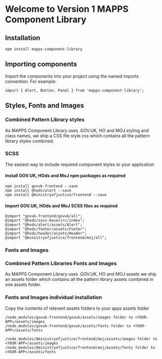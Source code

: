 
<Meta title="Introduction" />

<style>{`
  .subheading {
    --mediumdark: '#999999';
    font-weight: 900;
    font-size: 13px;
    color: #999;
    letter-spacing: 6px;
    line-height: 24px;
    text-transform: uppercase;
    margin-bottom: 12px;
    margin-top: 40px;
  }

  .link-list {
    display: grid;
    grid-template-columns: 1fr;
    grid-template-rows: 1fr 1fr;
    row-gap: 10px;
  }

  @media (min-width: 620px) {
    .link-list {
      row-gap: 20px;
      column-gap: 20px;
      grid-template-columns: 1fr 1fr;
    }
  }

  @media all and (-ms-high-contrast:none) {
  .link-list {
      display: -ms-grid;
      -ms-grid-columns: 1fr 1fr;
      -ms-grid-rows: 1fr 1fr;
    }
  }

  .link-item {
    display: block;
    padding: 20px 30px 20px 15px;
    border: 1px solid #00000010;
    border-radius: 5px;
    transition: background 150ms ease-out, border 150ms ease-out, transform 150ms ease-out;
    color: #333333;
    display: flex;
    align-items: flex-start;
  }

  .link-item:hover {
    border-color: #1EA7FD50;
    transform: translate3d(0, -3px, 0);
    box-shadow: rgba(0, 0, 0, 0.08) 0 3px 10px 0;
  }

  .link-item:active {
    border-color: #1EA7FD;
    transform: translate3d(0, 0, 0);
  }

  .link-item strong {
    font-weight: 700;
    display: block;
    margin-bottom: 2px;
  }
  
  .link-item img {
    height: 40px;
    width: 40px;
    margin-right: 15px;
    flex: none;
  }

  .link-item span {
    font-size: 14px;
    line-height: 20px;
  }

  .tip {
    display: inline-block;
    border-radius: 1em;
    font-size: 11px;
    line-height: 12px;
    font-weight: 700;
    background: #E7FDD8;
    color: #66BF3C;
    padding: 4px 12px;
    margin-right: 10px;
    vertical-align: top;
  }

  .tip-wrapper {
    font-size: 13px;
    line-height: 20px;
    margin-top: 40px;
    margin-bottom: 40px;
  }

  .tip-wrapper code {
    font-size: 12px;
    display: inline-block;
  }

  
`}</style>

# Welcome to Version 1 MAPPS Component Library

## Installation

```
npm install mapps-component-library
```

## Importing components

Import the components into your project using the named imports convention. For example:

```
import { Alert, Button, Panel } from 'mapps-component-library';
```

## Styles, Fonts and Images

### Combined Pattern Library styles
As MAPPS Component Library uses .GOV.UK, HO and MOJ styling and class names, 
we ship a CSS file style.css which contains all the pattern library styles combined. 

### SCSS
The easiest way to include required component styles to your application

#### Install GOV.UK, HOds and MoJ npm packages as required
``` 
npm install govuk-frontend --save
npm install @hods/alert --save
npm install @ministryofjustice/frontend --save
```

#### Import GOV.UK, HOds and MoJ SCSS files as required
```
@import "govuk-frontend/govuk/all";
@import "@hods/sass-base/src/index";
@import "@hods/alert/assets/Alert";
@import "@hods/footer/assets/Footer";
@import "@hods/header/assets/Header";
@import "@ministryofjustice/frontend/moj/all";
```

### Fonts and Images

### Combined Pattern Libraries Fonts and Images
As MAPPS Component Library uses .GOV.UK, HO and MOJ assets we ship an assets folder
which contains all the pattern library assets combined in one assets folder.

### Fonts and Images individual installation
Copy the contents of relevent assets folders to your apps assets folder
```
/node_modules/govuk-frontend/govuk/assets/images folder to <YOUR-APP>/assets/images
/node_modules/govuk-frontend/govuk/assets/fonts folder to <YOUR-APP>/assets/fonts

/node_modules/@ministryofjustice/frontend/moj/assets/images folder to <YOUR-APP>/assets/images
/node_modules/@ministryofjustice/frontend/moj/assets/fonts folder to <YOUR-APP>/assets/fonts
```
